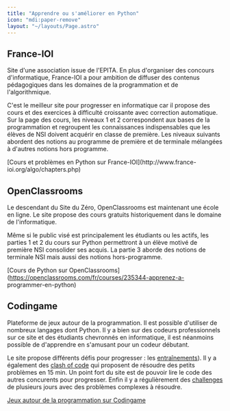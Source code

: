 ```yaml
---
title: "Apprendre ou s'améliorer en Python"
icon: "mdi:paper-remove"
layout: "~/layouts/Page.astro"
---
```


## France-IOI

Site d'une association issue de l'EPITA. En plus d'organiser des concours
d'informatique, France-IOI a pour ambition de diffuser des contenus
pédagogiques dans les domaines de la programmation et de l'algorithmique.

C'est le meilleur site pour progresser en informatique car il propose des
cours et des exercices à difficulté croissante avec correction automatique.
Sur la page des cours, les niveaux 1 et 2 correspondent aux bases de la
programmation et regroupent les connaissances indispensables que les élèves de
NSI doivent acquérir en classe de première. Les niveaux suivants abordent des
notions au programme de première et de terminale mélangées à d'autres notions
hors programme.

[Cours et problèmes en Python sur France-IOI](http://www.france-
ioi.org/algo/chapters.php)

## OpenClassrooms

Le descendant du Site du Zéro, OpenClassrooms est maintenant une école en
ligne. Le site propose des cours gratuits historiquement dans le domaine de
l'informatique.

Même si le public visé est principalement les étudiants ou les actifs, les
parties 1 et 2 du cours sur Python permettront à un élève motivé de première
NSI consolider ses acquis. La partie 3 aborde des notions de terminale NSI
mais aussi des notions hors-programme.

[Cours de Python sur
OpenClassrooms](https://openclassrooms.com/fr/courses/235344-apprenez-a-
programmer-en-python)

## Codingame

Plateforme de jeux autour de la programmation. Il est possible d'utiliser de
nombreux langages dont Python. Il y a bien sur des codeurs professionnels sur
ce site et des étudiants chevronnés en informatique, il est néanmoins possible
de d'apprendre en s'amusant pour un codeur débutant.

Le site propose différents défis pour progresser : les
[entraînements](https://www.codingame.com/training)). Il y a également des
[clash of code](https://www.codingame.com/multiplayer/clashofcode) qui
proposent de résoudre des petits problèmes en 15 min. Un point fort du site
est de pouvoir lire le code des autres concurents pour progresser. Enfin il y
a régulièrement des [challenges](https://www.codingame.com/contests/) de
plusieurs jours avec des problèmes complexes à résoudre.

[Jeux autour de la programmation sur Codingame](https://www.codingame.com/)

